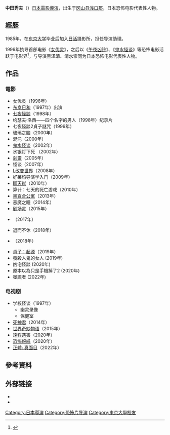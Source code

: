 {{expand|time=2015-09-16T20:35:47+00:00}}
{{refimprove|time=2015-09-16T20:35:47+00:00}}
{{藝人
|姓名 = 中田 秀夫
|類型 = 導演
|圖片 = Shimazaki Haruka & Nakata Hideo "Ghost Theater" at Opening Ceremony of the 28th Tokyo International Film Festival (22242680869) (cropped).jpg
|圖片尺寸 = 
|圖片簡介 = 中田秀夫於2015年
|國籍 = {{JPN}}
|出生日期 = {{Birth date and age|1961|07|19}} 
|出生地點 = [[冈山县|冈山县]][[浅口郡|浅口郡]]金光町
|逝世日期 =
|逝世地點 =
|職業 = [[電影|電影]][[導演|導演]]
|教育程度 = [[东京大学|东京大学]]教养学部
|出道作 =
|代表作 = 《[[午夜凶铃|午夜凶铃]]》<br>《[[鬼水怪谈|鬼水怪谈]]》
|活躍年代 = 1992年-至今
}}
{{japanese|japanese=中田 秀夫|kana=なかた ひでお|romaji=Nakata Hideo}}
'''中田秀夫'''（{{bd|1961年|7月9日|||catIdx=}}）[[日本電影|日本電影]][[導演|導演]]，出生于[[冈山县|冈山县]][[浅口郡|浅口郡]]，日本恐怖电影代表性人物。

== 經歷 ==
1985年，在[[东京大学|东京大学]]毕业后加入[[日活|日活]]摄影所，担任导演助理。

1996年执导首部电影《[[女优灵|女优灵]]》，之后以《[[午夜凶铃|午夜凶铃]]》、《[[鬼水怪谈|鬼水怪谈]]》等恐怖电影活跃于电影界<ref>{{cite news|author=|title=独家对话导演吉勒莫·阿里加和中田秀夫|url=http://news.mtime.com/2014/09/04/1531197-all.html|work=Mtime时光网|date=2014-09-04|accessdate=2015-09-16|archive-date=2016-03-26|archive-url=https://web.archive.org/web/20160326161323/http://news.mtime.com/2014/09/04/1531197-all.html|dead-url=no}}</ref>，与导演[[黑泽清|黑泽清]]、[[清水崇|清水崇]]同为日本恐怖电影代表性人物。

== 作品 ==
===電影===
*女优灵（1996年）
*[[东京日和|东京日和]]（1997年）出演
*[[七夜怪談|七夜怪談]]（1998年）
*约瑟夫·洛西——四个名字的男人（1998年）纪录片
*七夜怪談2貞子謎咒（1999年）
*玻璃之脑（2000年）
*混沌（2000年）
*[[鬼水怪谈|鬼水怪谈]]（2002年）
*水银灯下死 （2002年）
*[[剎靈|剎靈]]（2005年）
*怪谈（2007年）
*[[死亡笔记_(电影)|L改变世界]]（2008年）
*好莱坞导演学入门（2009年）
*[[聊天弑|聊天弑]]（2010年）
*算计：七天的死亡游戏（2010年）
*[[黑百合公寓|黑百合公寓]]（2013年）
*恶魔之瞳（2014年）
*[[剧场灵|剧场灵]]（2015年）
*{{link-ja|白百合之戀|ホワイトリリー}}（2017年）
*退而不休（2018年）
* {{link-ja|原本以為只是手機掉了|スマホを落としただけなのに}}（2018年）
* [[貞子：起源|貞子：起源]]（2019年）
*養殺人鬼的女人 (2019年)
*凶宅怪談 (2020年)
*原本以為只是手機掉了2 (2020年)
*噬謊者 (2022年)

=== 电视剧 ===
*学校怪谈（1997年）
**幽灵录像
**保健室
*[[死神君|死神君]]（2014年）
*[[世界奇妙物语|世界奇妙物语]]（2015年）
*[[遠程遇害|遠程遇害]]（2020年）
*[[恐怖報紙|恐怖報紙]]（2020年）
*[[正體:_真面目|正體: 真面目]]（2022年）

== 參考資料 ==
{{Reflist}}

== 外部链接 ==
* {{Twitter|hideonakatan}}
*{{IMDb name|id=0620378}}

{{DEFAULTSORT:Nakata, Hideo}}
[[Category:日本導演|Category:日本導演]]
[[Category:恐怖片导演|Category:恐怖片导演]]
[[Category:東京大學校友|Category:東京大學校友]]